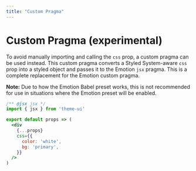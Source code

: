 ```yaml
---
title: "Custom Pragma"
---
```




# Custom Pragma (experimental)

To avoid manually importing and calling the `css` prop, a custom pragma can be used instead.
This custom pragma converts a Styled System-aware `css` prop into a styled object and passes it to the Emotion `jsx` pragma.
This is a complete replacement for the Emotion custom pragma.

**Note:** Due to how the Emotion Babel preset works, this is not recommended for use in situations where the Emotion preset will be enabled.

```jsx
/** @jsx jsx */
import { jsx } from 'theme-ui'

export default props => (
  <div
    {...props}
    css={{
      color: 'white',
      bg: 'primary',
    }}
  />
)
```
